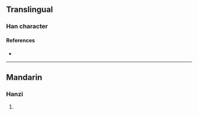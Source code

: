 {{character info/new}}
==Translingual==

===Han character===
{{Han char|rn=86|rad=火|as=07|sn=11|four=|canj=ROF|ids=⿱吹火}}

====References====
* {{Han ref|kx=0672.110|dkj=19066|hdz=32204.110|uh=7101|ud=28929}}

----

==Mandarin==

===Hanzi===
{{cmn-hanzi|pin=[[xī]] ([[xi1]])|wg=hsi<sup>1</sup>}}

# {{rfdef|cmn|sort=火07}}